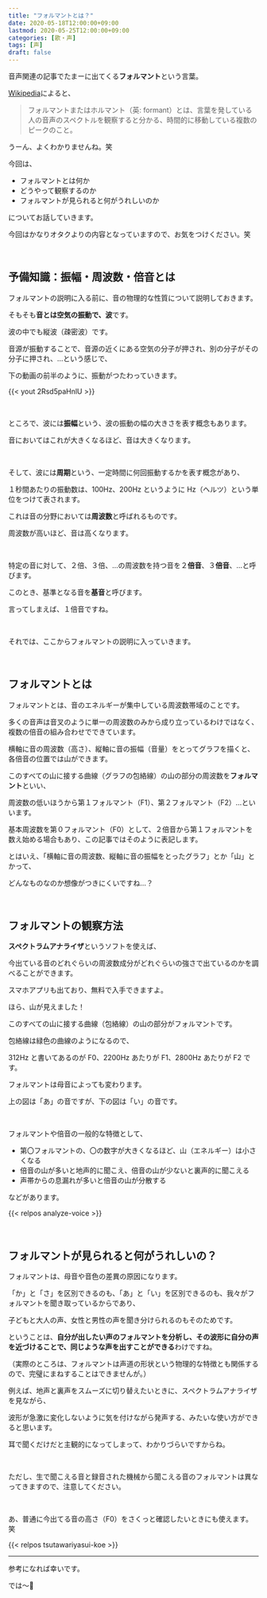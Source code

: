 ```yaml
---
title: "フォルマントとは？"
date: 2020-05-18T12:00:00+09:00
lastmod: 2020-05-25T12:00:00+09:00
categories: [歌・声]
tags: [声]
draft: false
---
```


音声関連の記事でたまーに出てくる**フォルマント**という言葉。

[Wikipedia](https://ja.wikipedia.org/wiki/%E3%83%95%E3%82%A9%E3%83%AB%E3%83%9E%E3%83%B3%E3%83%88)によると、

> フォルマントまたはホルマント（英: formant）とは、言葉を発している人の音声のスペクトルを観察すると分かる、時間的に移動している複数のピークのこと。

うーん、よくわかりませんね。笑

<!--more-->

今回は、

- フォルマントとは何か
- どうやって観察するのか
- フォルマントが見られると何がうれしいのか

についてお話していきます。

今回はかなりオタクよりの内容となっていますので、お気をつけください。笑

<br/>

## 予備知識：振幅・周波数・倍音とは

フォルマントの説明に入る前に、音の物理的な性質について説明しておきます。

そもそも**音とは空気の振動で、波**です。

波の中でも縦波（疎密波）です。

音源が振動することで、音源の近くにある空気の分子が押され、別の分子がその分子に押され、…という感じで、

下の動画の前半のように、振動がつたわっていきます。

{{< yout 2Rsd5paHnlU >}}

<br/>

ところで、波には**振幅**という、波の振動の幅の大きさを表す概念もあります。

音においてはこれが大きくなるほど、音は大きくなります。

<br/>

そして、波には**周期**という、一定時間に何回振動するかを表す概念があり、

１秒間あたりの振動数は、100Hz、200Hz というように Hz（ヘルツ）という単位をつけて表されます。

これは音の分野においては**周波数**と呼ばれるものです。

周波数が高いほど、音は高くなります。

<br/>

特定の音に対して、２倍、３倍、…の周波数を持つ音を２**倍音**、３**倍音**、…と呼びます。

このとき、基準となる音を**基音**と呼びます。

言ってしまえば、１倍音ですね。

<br/>

それでは、ここからフォルマントの説明に入っていきます。

<br/>

## フォルマントとは

フォルマントとは、音のエネルギーが集中している周波数帯域のことです。

多くの音声は音叉のように単一の周波数のみから成り立っているわけではなく、複数の倍音の組み合わせでできています。

横軸に音の周波数（高さ）、縦軸に音の振幅（音量）をとってグラフを描くと、各倍音の位置では山ができます。

このすべての山に接する曲線（グラフの包絡線）の山の部分の周波数を**フォルマント**といい、

周波数の低いほうから第１フォルマント（F1）、第２フォルマント（F2）…といいます。

基本周波数を第０フォルマント（F0）として、２倍音から第１フォルマントを数え始める場合もあり、この記事ではそのように表記します。

とはいえ、「横軸に音の周波数、縦軸に音の振幅をとったグラフ」とか「山」とかって、

どんなものなのか想像がつきにくいですね…？

<br/>

## フォルマントの観察方法

**スペクトラムアナライザ**というソフトを使えば、

今出ている音のどれぐらいの周波数成分がどれぐらいの強さで出ているのかを調べることができます。

スマホアプリも出ており、無料で入手できますよ。

<postimage src="../analyze-voice/spectrum_analyzer" ext="png" alt="スペクトラムアナライザ" />

ほら、山が見えました！

このすべての山に接する曲線（包絡線）の山の部分がフォルマントです。

<postimage src="formant-a" alt="あ　フォルマント" />

包絡線は緑色の曲線のようになるので、

312Hz と書いてあるのが F0、2200Hz あたりが F1、2800Hz あたりが F2 です。

フォルマントは母音によっても変わります。

上の図は「あ」の音ですが、下の図は「い」の音です。

<postimage src="graph-i" alt="い　グラフ" />

<br/>

フォルマントや倍音の一般的な特徴として、

- 第〇フォルマントの、〇の数字が大きくなるほど、山（エネルギー）は小さくなる
- 倍音の山が多いと地声的に聞こえ、倍音の山が少ないと裏声的に聞こえる
- 声帯からの息漏れが多いと倍音の山が分散する

などがあります。

{{< relpos analyze-voice >}}

<br/>

## フォルマントが見られると何がうれしいの？

フォルマントは、母音や音色の差異の原因になります。

「か」と「さ」を区別できるのも、「あ」と「い」を区別できるのも、我々がフォルマントを聞き取っているからであり、

子どもと大人の声、女性と男性の声を聞き分けられるのもそのためです。

ということは、**自分が出したい声のフォルマントを分析し、その波形に自分の声を近づけることで、同じような声を出すことができる**わけですね。

（実際のところは、フォルマントは声道の形状という物理的な特徴とも関係するので、完璧にまねすることはできませんが。）

例えば、地声と裏声をスムーズに切り替えたいときに、スペクトラムアナライザを見ながら、

波形が急激に変化しないように気を付けながら発声する、みたいな使い方ができると思います。

耳で聞くだけだと主観的になってしまって、わかりづらいですからね。

<br/>

ただし、生で聞こえる音と録音された機械から聞こえる音のフォルマントは異なってきますので、注意してください。

<br/>

あ、普通に今出てる音の高さ（F0）をさくっと確認したいときにも使えます。笑

{{< relpos tsutawariyasui-koe >}}

---

参考になれば幸いです。

では～👋
